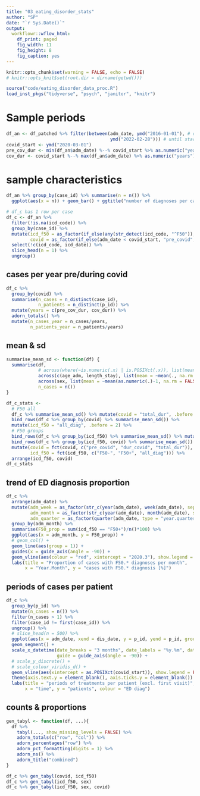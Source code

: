 ```yaml
---
title: "03_eating_disorder_stats"
author: "SP"
date: "`r Sys.Date()`"
output: 
  workflowr::wflow_html: 
    df_print: paged
    fig_width: 11
    fig_height: 8
    fig_caption: yes
---
```


```r
knitr::opts_chunk$set(warning = FALSE, echo = FALSE)
# knitr::opts_knit$set(root.dir = dirname(getwd()))
```

```r
source("code/eating_disorder_data_proc.R")
load_inst_pkgs("tidyverse", "psych", "janitor", "knitr")
```

# Sample periods
```r
df_an <- df_patched %>% filter(between(adm_date, ymd("2016-01-01"), # or 2018-03-01 - 2 years before Covid
                                       ymd("2022-02-28"))) # until start of Ukraine war
covid_start <- ymd("2020-03-01")
pre_cov_dur <- min(df_an$adm_date) %--% covid_start %>% as.numeric("years")
cov_dur <- covid_start %--% max(df_an$adm_date) %>% as.numeric("years")
```

# sample characteristics
```r
df_an %>% group_by(case_id) %>% summarise(n = n()) %>% 
  ggplot(aes(x = n)) + geom_bar() + ggtitle("number of diagnoses per case")

# df_c has 1 row per case
df_c <- df_an %>% 
  filter(!is.na(icd_code)) %>% 
  group_by(case_id) %>% 
  mutate(icd_f50 = as_factor(if_else(any(str_detect(icd_code, "^F50")), "F50+", "F50-")),
         covid = as_factor(if_else(adm_date < covid_start, "pre_covid", "dur_covid"))) %>% 
  select(!c(icd_code, icd_date)) %>% 
  slice_head(n = 1) %>% 
  ungroup()
```

## cases per year pre/during covid
```r
df_c %>% 
  group_by(covid) %>%
  summarise(n_cases = n_distinct(case_id),
            n_patients = n_distinct(p_id)) %>%
  mutate(years = c(pre_cov_dur, cov_dur)) %>%
  adorn_totals() %>%
  mutate(n_cases_year = n_cases/years,
         n_patients_year = n_patients/years)
```

## mean & sd
```r
summarise_mean_sd <- function(df) {
  summarise(df, 
            # across(where(~is.numeric(.x) | is.POSIXct(.x)), list(mean = ~mean(., na.rm = FALSE), sd = SD)), 
            across(c(age_adm, length_stay), list(mean = ~mean(., na.rm = FALSE), sd = SD)), 
            across(sex, list(mean = ~mean(as.numeric(.)-1, na.rm = FALSE), sd = ~SD(as.numeric(.)-1))),
            n_cases = n())
}

df_c_stats <- 
  # F50 all
  df_c %>% summarise_mean_sd() %>% mutate(covid = "total_dur", .before = 1) %>% 
  bind_rows(df_c %>% group_by(covid) %>% summarise_mean_sd()) %>% 
  mutate(icd_f50 = "all_diag", .before = 2) %>% 
  # F50 groups
  bind_rows(df_c %>% group_by(icd_f50) %>% summarise_mean_sd() %>% mutate(covid = "total_dur", .before = 1)) %>% 
  bind_rows(df_c %>% group_by(icd_f50, covid) %>% summarise_mean_sd()) %>% 
  mutate(covid = fct(covid, c("pre_covid", "dur_covid", "total_dur")),
         icd_f50 = fct(icd_f50, c("F50-", "F50+", "all_diag"))) %>% 
  arrange(icd_f50, covid)
df_c_stats
```

## trend of ED diagnosis proportion
```r
df_c %>% 
  arrange(adm_date) %>% 
  mutate(adm_week = as_factor(str_c(year(adm_date), week(adm_date), sep = "-KW")), 
         adm_month = as_factor(str_c(year(adm_date), month(adm_date), sep = ".")),
         adm_quarter = as_factor(quarter(adm_date, type = "year.quarter"))) %>%
  group_by(adm_month) %>% 
  summarise(F50_prop = sum(icd_f50 == "F50+")/n()*100) %>% 
  ggplot(aes(x = adm_month, y = F50_prop)) + 
  # geom_col() +
  geom_line(aes(group = 1)) +
  guides(x = guide_axis(angle = -90)) + 
  geom_vline(aes(colour = "red", xintercept = "2020.3"), show.legend = FALSE) + 
  labs(title = "Proportion of cases with F50.* diagnoses per month", 
       x = "Year.Month", y = "cases with F50.* diagnosis [%]")
```

## periods of cases per patient
```r
df_c %>% 
  group_by(p_id) %>%
  mutate(n_cases = n()) %>%
  filter(n_cases > 1) %>%
  filter(case_id != first(case_id)) %>% 
  ungroup() %>%
  # slice_head(n = 500) %>%
  ggplot(aes(x = adm_date, xend = dis_date, y = p_id, yend = p_id, group = case_id, colour = icd_f50)) +
  geom_segment() + 
  scale_x_datetime(date_breaks = "3 months", date_labels = "%y.%m", date_minor_breaks = "1 month", 
                   guide = guide_axis(angle = -90)) +
  # scale_y_discrete() +
  # scale_colour_viridis_d() + 
  geom_vline(aes(xintercept = as.POSIXct(covid_start)), show.legend = FALSE) + 
  theme(axis.text.y = element_blank(), axis.ticks.y = element_blank()) + 
  labs(title = "periods of treatments per patient (excl. first visit)", 
       x = "time", y = "patients", colour = "ED diag")
```

## counts & proportions
```r
gen_tabyl <- function(df, ...){
  df %>% 
    tabyl(..., show_missing_levels = FALSE) %>% 
    adorn_totals(c("row", "col")) %>% 
    adorn_percentages("row") %>%
    adorn_pct_formatting(digits = 1) %>%
    adorn_ns() %>% 
    adorn_title("combined")
}

df_c %>% gen_tabyl(covid, icd_f50)
df_c %>% gen_tabyl(icd_f50, sex)
df_c %>% gen_tabyl(icd_f50, sex, covid)
```
